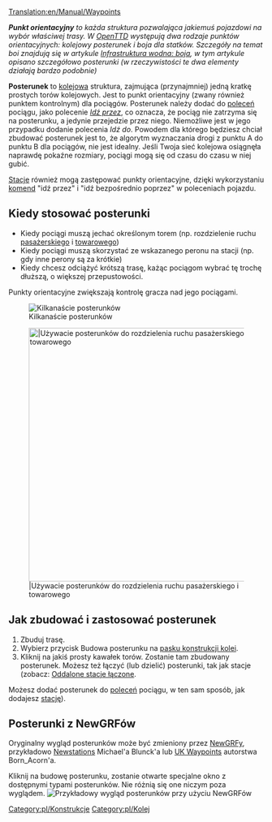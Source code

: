 [[Translation:en/Manual/Waypoints]]

'''''Punkt orientacyjny''' to każda struktura pozwalająca jakiemuś pojazdowi na wybór właściwej trasy. W [[pl/Manual/OpenTTD|OpenTTD]] występują dwa rodzaje punktów orientacyjnych: kolejowy posterunek i boja dla statków. Szczegóły na temat boi znajdują się w artykule [[pl/Infrastruktura wodna#Boja|Infrastruktura wodna: boja]], w tym artykule opisano szczegółowo posterunki (w rzeczywistości te dwa elementy działają bardzo podobnie)''

'''Posterunek''' to [[pl/Manual/Linie kolejowe|kolejowa]] struktura, zajmująca (przynajmniej) jedną kratkę prostych torów kolejowych. Jest to punkt orientacyjny (zwany również punktem kontrolnym) dla pociągów. Posterunek należy dodać do [[pl/Manual/Polecenia|poleceń]] pociągu, jako polecenie [[pl/Manual/Polecenia#Opcje postoju|''Idź przez'']], co oznacza, że pociąg nie zatrzyma się na posterunku, a jedynie przejedzie przez niego. Niemożliwe jest w jego przypadku dodanie polecenia ''Idź do''. Powodem dla którego będziesz chciał zbudować posterunek jest to, że algorytm wyznaczania drogi z punktu A do punktu B dla pociągów, nie jest idealny. Jeśli Twoja sieć kolejowa osiągnęła naprawdę pokaźne rozmiary, pociągi mogą się od czasu do czasu w niej gubić.

[[pl/Manual/Stacje|Stacje]] również mogą zastępować punkty orientacyjne, dzięki wykorzystaniu [[pl/Manual/Polecenia#Opcje postoju|komend]] "idź przez" i "idź bezpośrednio poprzez" w poleceniach pojazdu.

==Kiedy stosować posterunki==
* Kiedy pociągi muszą jechać określonym torem (np. rozdzielenie ruchu [[pl/Manual/Base Set/Cargos/Pasażerowie|pasażerskiego]] i [[pl/Manual/Ładunek|towarowego]])
* Kiedy pociągi muszą skorzystać ze wskazanego peronu na stacji (np. gdy inne perony są za krótkie)
* Kiedy chcesz odciążyć krótszą trasę, każąc pociągom wybrać tę trochę dłuższą, o większej przepustowości.

Punkty orientacyjne zwiększają kontrolę gracza nad jego pociągami.

[[File:en/Checkpoints.png|center|frame|Kilkanaście posterunków]]

[[File:en/Waypoints.png|center|thumb|500px||Używacie posterunków do rozdzielenia ruchu pasażerskiego i towarowego]]

==Jak zbudować i zastosować posterunek==

# Zbuduj trasę.
# Wybierz przycisk Budowa posterunku na [[en/Konstrukcje kolejowe#Pasek konstrukcji|pasku konstrukcji kolei]].
# Kliknij na jakiś prosty kawałek torów. Zostanie tam zbudowany posterunek. Możesz też łączyć (lub dzielić) posterunki, tak jak stacje (zobacz: [[pl/Archive/Manual/Settings/Oddalone stacje łączone|Oddalone stacje łączone]].

Możesz dodać posterunek do [[pl/Manual/Polecenia|poleceń]] pociągu, w ten sam sposób, jak dodajesz [[pl/Manual/Stacje|stację]]).

==Posterunki z NewGRFów==
Oryginalny wygląd posterunków może być zmieniony przez [[pl/Manual/NewGRF|NewGRFy]], przykładowo [http://grfcrawler.tt-forums.net/details.php?do=details&id=13 Newstations] Michael'a Blunck'a lub [http://grfcrawler.tt-forums.net/details.php?do=details&id=104 UK Waypoints] autorstwa Born_Acorn'a.

Kliknij na budowę posterunku, zostanie otwarte specjalne okno z dostępnymi typami posterunków. Nie różnią się one niczym poza wyglądem.
[[File:en/Newgrfwayp.png|center|frame|Przykładowy wygląd posterunków przy użyciu NewGRFów]]

[[Category:pl/Konstrukcje]]
[[Category:pl/Kolej]]